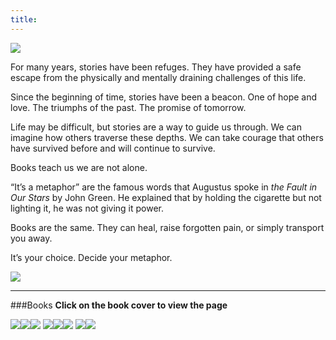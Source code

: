 ```yaml
---
title: 
---
```

![](BookWall.jpeg)

  For many years, stories have been refuges. They have provided a safe escape from the physically and mentally draining challenges of this life.
  
  Since the beginning of time, stories have been a beacon. One of hope and love. The triumphs of the past. The promise of tomorrow.
	
  Life may be difficult, but stories are a way to guide us through. We can imagine how others traverse these depths. We can take courage that others have survived before and will continue to survive. 
	
  Books teach us we are not alone.
	
  “It’s a metaphor” are the famous words that Augustus spoke in *the Fault in Our Stars* by John Green. He explained that by holding the cigarette but not lighting it, he was not giving it power.  
  
  Books are the same. They can heal, raise forgotten pain, or simply transport you away. 
	
  It’s your choice. Decide your metaphor. 
	
![](Books.jpeg)



***********
      
###Books
**Click on the book cover to view the page**



[![](Charlotte'sWeb.jpg)](http://stat370.com/~exploretheworld/Books/_site/CharlottesWeb.html)[![](cinder.jpeg)](http://stat370.com/~exploretheworld/Books/_site/cinder.html)[![](cityofbones.jpeg)](http://stat370.com/~exploretheworld/Books/_site/MortalInstruments.html)
[![](eleanorpark.jpeg)](http://stat370.com/~exploretheworld/Books/_site/EleanorPark.html)[![](HarryPotter.jpeg)](http://stat370.com/~exploretheworld/Books/_site/HarryPotter.html)[![](wallflower.jpeg)](http://stat370.com/~exploretheworld/Books/_site/WordClouds.html) 
[![](tearling.jpeg)](http://stat370.com/~exploretheworld/Books/_site/Tearling.html)[![](WrinkleTime.jpeg)](http://stat370.com/~exploretheworld/Books/_site/WrinkleTime.html)

